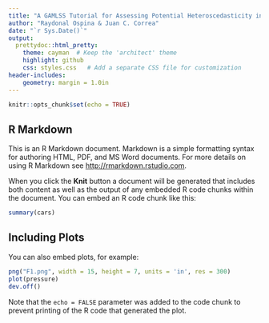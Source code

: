 ```yaml
---
title: "A GAMLSS Tutorial for Assessing Potential Heteroscedasticity in Psychological Data"
author: "Raydonal Ospina & Juan C. Correa"
date: "`r Sys.Date()`"
output:
  prettydoc::html_pretty:
    theme: cayman  # Keep the 'architect' theme
    highlight: github
    css: styles.css   # Add a separate CSS file for customization
header-includes:    
    geometry: margin = 1.0in
---
```



```r
knitr::opts_chunk$set(echo = TRUE)
```

## R Markdown

This is an R Markdown document. Markdown is a simple formatting syntax for authoring HTML, PDF, and MS Word documents. For more details on using R Markdown see <http://rmarkdown.rstudio.com>.

When you click the **Knit** button a document will be generated that includes both content as well as the output of any embedded R code chunks within the document. You can embed an R code chunk like this:

```r
summary(cars)
```

## Including Plots

You can also embed plots, for example:

```r
png("F1.png", width = 15, height = 7, units = 'in', res = 300)
plot(pressure)
dev.off()
```

Note that the `echo = FALSE` parameter was added to the code chunk to prevent printing of the R code that generated the plot.
